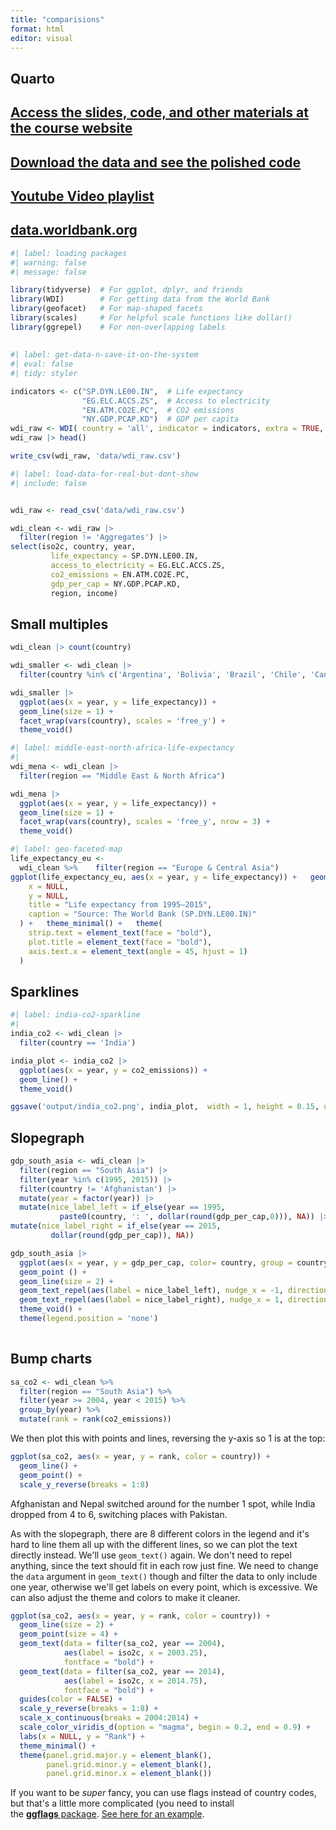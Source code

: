 ```yaml
---
title: "comparisions"
format: html
editor: visual
---
```


## Quarto

## [Access the slides, code, and other materials at the course website](https://datavizm20.classes.andrewheiss.com/content/08-content/)

## [Download the data and see the polished code](https://datavizm20.classes.andrewheiss.com/example/08-example/)

## [Youtube Video playlist](https://www.youtube.com/watch?v=iJOPwPYxZZE&list=PLS6tnpTr39sGAoxtYY1GgHm2ZRQmWeTiP&index=2)

## [data.worldbank.org](https://data.worldbank.org/)

```r
#| label: loading packages
#| warning: false
#| message: false

library(tidyverse)  # For ggplot, dplyr, and friends
library(WDI)        # For getting data from the World Bank
library(geofacet)   # For map-shaped facets
library(scales)     # For helpful scale functions like dollar()
library(ggrepel)    # For non-overlapping labels
```

## 

```r
#| label: get-data-n-save-it-on-the-system
#| eval: false
#| tidy: styler

indicators <- c("SP.DYN.LE00.IN",  # Life expectancy
                "EG.ELC.ACCS.ZS",  # Access to electricity
                "EN.ATM.CO2E.PC",  # CO2 emissions
                "NY.GDP.PCAP.KD")  # GDP per capita
wdi_raw <- WDI( country = 'all', indicator = indicators, extra = TRUE, start = 1995, end = 2015)
wdi_raw |> head()

write_csv(wdi_raw, 'data/wdi_raw.csv')
```

```r
#| label: load-data-for-real-but-dont-show
#| include: false


wdi_raw <- read_csv('data/wdi_raw.csv')
```

```r
wdi_clean <- wdi_raw |> 
  filter(region != 'Aggregates') |> 
select(iso2c, country, year, 
         life_expectancy = SP.DYN.LE00.IN, 
         access_to_electricity = EG.ELC.ACCS.ZS, 
         co2_emissions = EN.ATM.CO2E.PC, 
         gdp_per_cap = NY.GDP.PCAP.KD, 
         region, income)
```

## Small multiples

```r
wdi_clean |> count(country)
```

```r
wdi_smaller <- wdi_clean |> 
  filter(country %in% c('Argentina', 'Bolivia', 'Brazil', 'Chile', 'Canada', 'United States', 'India'))

wdi_smaller |> 
  ggplot(aes(x = year, y = life_expectancy)) + 
  geom_line(size = 1) + 
  facet_wrap(vars(country), scales = 'free_y') + 
  theme_void()
```

```r

#| label: middle-east-north-africa-life-expectancy
#| 
wdi_mena <- wdi_clean |> 
  filter(region == "Middle East & North Africa")

wdi_mena |> 
  ggplot(aes(x = year, y = life_expectancy)) + 
  geom_line(size = 1) + 
  facet_wrap(vars(country), scales = 'free_y', nrow = 3) + 
  theme_void()
```

```r
#| label: geo-faceted-map
life_expectancy_eu <-
  wdi_clean %>%    filter(region == "Europe & Central Asia") 
ggplot(life_expectancy_eu, aes(x = year, y = life_expectancy)) +   geom_line(size = 1) +   facet_geo(vars(country), grid = "eu_grid1", scales = "free_y") +   labs(
    x = NULL,
    y = NULL,
    title = "Life expectancy from 1995–2015",
    caption = "Source: The World Bank (SP.DYN.LE00.IN)"
  ) +   theme_minimal() +   theme(
    strip.text = element_text(face = "bold"),
    plot.title = element_text(face = "bold"),
    axis.text.x = element_text(angle = 45, hjust = 1)
  )
```

## Sparklines

```r
#| label: india-co2-sparkline
#| 
india_co2 <- wdi_clean |> 
  filter(country == 'India')

india_plot <- india_co2 |> 
  ggplot(aes(x = year, y = co2_emissions)) + 
  geom_line() + 
  theme_void()

ggsave('output/india_co2.png', india_plot,  width = 1, height = 0.15, units = 'in')
```

## Slopegraph

```r
gdp_south_asia <- wdi_clean |> 
  filter(region == "South Asia") |> 
  filter(year %in% c(1995, 2015)) |> 
  filter(country != 'Afghanistan') |> 
  mutate(year = factor(year)) |> 
  mutate(nice_label_left = if_else(year == 1995, 
           paste0(country, ': ', dollar(round(gdp_per_cap,0))), NA)) |> 
mutate(nice_label_right = if_else(year == 2015, 
         dollar(round(gdp_per_cap)), NA))

gdp_south_asia |> 
  ggplot(aes(x = year, y = gdp_per_cap, color= country, group = country)) + 
  geom_point () + 
  geom_line(size = 2) + 
  geom_text_repel(aes(label = nice_label_left), nudge_x = -1, direction = 'y') + 
  geom_text_repel(aes(label = nice_label_right), nudge_x = 1, direction = 'y') + 
  theme_void() + 
  theme(legend.position = 'none')
  
```

## **Bump charts**

```r
sa_co2 <- wdi_clean %>% 
  filter(region == "South Asia") %>% 
  filter(year >= 2004, year < 2015) %>% 
  group_by(year) %>% 
  mutate(rank = rank(co2_emissions))
```

We then plot this with points and lines, reversing the y-axis so 1 is at the top:

```r
ggplot(sa_co2, aes(x = year, y = rank, color = country)) +
  geom_line() +
  geom_point() +
  scale_y_reverse(breaks = 1:8)
```

Afghanistan and Nepal switched around for the number 1 spot, while India dropped from 4 to 6, switching places with Pakistan.

As with the slopegraph, there are 8 different colors in the legend and it\'s hard to line them all up with the different lines, so we can plot the text directly instead. We\'ll use `geom_text()` again. We don\'t need to repel anything, since the text should fit in each row just fine. We need to change the `data` argument in `geom_text()` though and filter the data to only include one year, otherwise we\'ll get labels on every point, which is excessive. We can also adjust the theme and colors to make it cleaner.

```r
ggplot(sa_co2, aes(x = year, y = rank, color = country)) +
  geom_line(size = 2) +
  geom_point(size = 4) +
  geom_text(data = filter(sa_co2, year == 2004),
            aes(label = iso2c, x = 2003.25),
            fontface = "bold") +
  geom_text(data = filter(sa_co2, year == 2014),
            aes(label = iso2c, x = 2014.75),
            fontface = "bold") +
  guides(color = FALSE) +
  scale_y_reverse(breaks = 1:8) +
  scale_x_continuous(breaks = 2004:2014) +
  scale_color_viridis_d(option = "magma", begin = 0.2, end = 0.9) +
  labs(x = NULL, y = "Rank") +
  theme_minimal() +
  theme(panel.grid.major.y = element_blank(),
        panel.grid.minor.y = element_blank(),
        panel.grid.minor.x = element_blank())
```

If you want to be *super* fancy, you can use flags instead of country codes, but that\'s a little more complicated (you need to install the [**ggflags** package](https://github.com/rensa/ggflags). [See here for an example](https://dominikkoch.github.io/Bump-Chart/).

